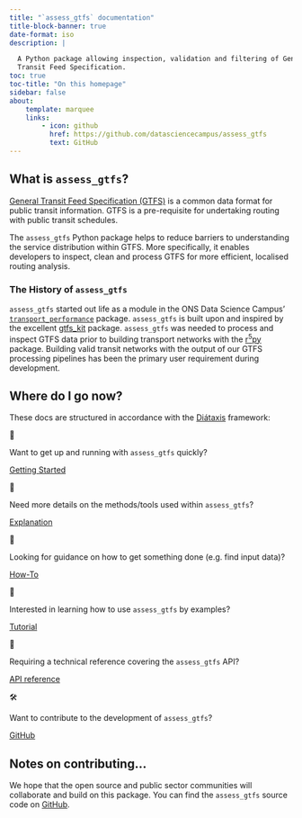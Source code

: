 ```yaml
---
title: "`assess_gtfs` documentation"
title-block-banner: true
date-format: iso
description: |

  A Python package allowing inspection, validation and filtering of General
  Transit Feed Specification.
toc: true
toc-title: "On this homepage"
sidebar: false
about:
    template: marquee
    links:
        - icon: github
          href: https://github.com/datasciencecampus/assess_gtfs
          text: GitHub
---
```


## What is `assess_gtfs`?

[General Transit Feed Specification (GTFS)][gtfs] is a common data format for
public transit information. GTFS is a pre-requisite for undertaking routing
with public transit schedules.

The `assess_gtfs` Python package helps to reduce barriers to understanding the
service distribution within GTFS. More specifically, it enables developers to
inspect, clean and process GTFS for more efficient, localised routing analysis.

### The History of `assess_gtfs`

`assess_gtfs` started out life as a module in the ONS Data Science Campus'
[`transport_performance`][tp] package. `assess_gtfs` is built upon and inspired
by the excellent [gtfs_kit][gtfskit] package. `assess_gtfs` was needed to
process and inspect GTFS data prior to building transport networks with the
[r<sup>5</sup>py][r5py] package. Building valid transit networks with the
output of our GTFS processing pipelines has been the primary user requirement
during development.


## Where do I go now?

These docs are structured in accordance with the [Diátaxis][diataxis] framework:

<div class="grid-container">
<div class="grid-item item1 jumbotron">
<p class="jumbotron-icon">🏁</p>
<p>Want to get up and running with `assess_gtfs` quickly?</p>
<a class="btn btn-primary btn-lg" href="./docs/getting_started/index.html" role="button">Getting Started</a>
</div>
<div class="grid-item item2 jumbotron">
<p class="jumbotron-icon">🔎</p>
<p>Need more details on the methods/tools used within `assess_gtfs`?</p>
<a class="btn btn-primary btn-lg" href="./docs/explanation/index.html" role="button">Explanation</a>
</div>
<div class="grid-item item3 jumbotron">
<p class="jumbotron-icon">🧭</p>
<p>Looking for guidance on how to get something done (e.g. find input data)?</p>
<a class="btn btn-primary btn-lg" href="./docs/how_to/index.html" role="button">How-To</a>
</div>
<div class="grid-item item4 jumbotron">
<p class="jumbotron-icon">📝</p>
<p>Interested in learning how to use `assess_gtfs` by examples?</p>
<a class="btn btn-primary btn-lg" href="./docs/tutorials/index.html" role="button">Tutorial</a>
</div>
<div class="grid-item item5 jumbotron">
<p class="jumbotron-icon">📖</p>
<p>Requiring a technical reference covering the `assess_gtfs` API?</p>
<a class="btn btn-primary btn-lg" href="./docs/reference/index.html" role="button">API reference</a>
</div>
<div class="grid-item item6 jumbotron">
<p class="jumbotron-icon">🛠️</p>
<p>Want to contribute to the development of `assess_gtfs`?</p>
<a class="btn btn-primary btn-lg" href="https://github.com/datasciencecampus/assess_gtfs" role="button">GitHub</a>
</div>
</div>

::: {.callout-note}

## Notes on contributing...

We hope that the open source and public sector communities will collaborate and
build on this package. You can find the `assess_gtfs` source code on
[GitHub](https://github.com/datasciencecampus/assess_gtfs).

:::


[diataxis]: https://diataxis.fr/
[gtfs]: https://gtfs.org/schedule/
[r5py]: https://r5py.readthedocs.io/en/stable/index.html
[tp]: https://github.com/datasciencecampus/transport-network-performance
[gtfskit]: https://pypi.org/project/gtfs_kit/
